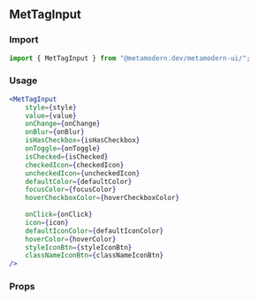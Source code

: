 <!--- MetTagInput.stories.mdx -->


<Meta title="MDX/MetTagInput" component={MetTagInput} />

## MetTagInput

### Import

```jsx
import { MetTagInput } from "@metamodern.dev/metamodern-ui/";
```

### Usage

```jsx
<MetTagInput
    style={style}
    value={value}
    onChange={onChange}
    onBlur={onBlur}
    isHasCheckbox={isHasCheckbox}
    onToggle={onToggle}
    isChecked={isChecked}
    checkedIcon={checkedIcon}
    uncheckedIcon={uncheckedIcon}
    defaultColor={defaultColor}
    focusColor={focusColor}
    hoverCheckboxColor={hoverCheckboxColor}
    
    onClick={onClick}
    icon={icon}
    defaultIconColor={defaultIconColor}
    hoverColor={hoverColor}
    styleIconBtn={styleIconBtn}
    classNameIconBtn={classNameIconBtn}
/>
```

### Props

<ArgsTable of={MetTagInput} />
